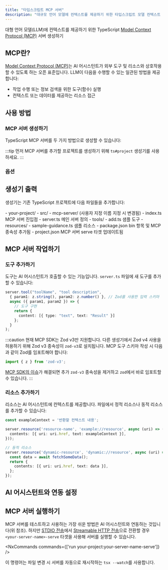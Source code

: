 ```yaml
---
title: "타입스크립트 MCP 서버"
description: "대규모 언어 모델에 컨텍스트를 제공하기 위한 타입스크립트 모델 컨텍스트 프로토콜(MCP) 서버 생성"
---
```





대형 언어 모델(LLM)에 컨텍스트를 제공하기 위한 TypeScript [Model Context Protocol (MCP)](https://modelcontextprotocol.io/) 서버 생성하기

## MCP란?

[Model Context Protocol (MCP)](https://modelcontextprotocol.io/)는 AI 어시스턴트가 외부 도구 및 리소스와 상호작용할 수 있도록 하는 오픈 표준입니다. LLM이 다음을 수행할 수 있는 일관된 방법을 제공합니다:

- 작업 수행 또는 정보 검색을 위한 도구(함수) 실행
- 컨텍스트 또는 데이터를 제공하는 리소스 접근

## 사용 방법

### MCP 서버 생성하기

TypeScript MCP 서버를 두 가지 방법으로 생성할 수 있습니다:

<RunGenerator generator="ts#mcp-server" />

:::tip
먼저 MCP 서버를 추가할 프로젝트를 생성하기 위해 <Link path="/guides/typescript-project">`ts#project`</Link> 생성기를 사용하세요.
:::

### 옵션

<GeneratorParameters generator="ts#mcp-server" />

## 생성기 출력

생성기는 기존 TypeScript 프로젝트에 다음 파일들을 추가합니다:

<FileTree>
  - your-project/
    - src/
      - mcp-server/ (사용자 지정 이름 지정 시 변경됨)
        - index.ts MCP 서버 진입점
        - server.ts 메인 서버 정의
        - tools/
          - add.ts 샘플 도구
        - resources/
          - sample-guidance.ts 샘플 리소스
    - package.json bin 항목 및 MCP 종속성 추가됨
    - project.json MCP 서버 serve 타겟 업데이트됨
</FileTree>

## MCP 서버 작업하기

### 도구 추가하기

도구는 AI 어시스턴트가 호출할 수 있는 기능입니다. `server.ts` 파일에 새 도구를 추가할 수 있습니다:

```typescript
server.tool("toolName", "tool description",
  { param1: z.string(), param2: z.number() }, // Zod를 사용한 입력 스키마
  async ({ param1, param2 }) => {
    // 도구 구현
    return {
      content: [{ type: "text", text: "Result" }]
    };
  }
);
```

:::caution
현재 MCP SDK는 Zod v3만 지원합니다. 다른 생성기에서 Zod v4 사용을 허용하기 위해 Zod v3 종속성이 `zod-v3`로 설치됩니다. MCP 도구 스키마 작성 시 다음과 같이 Zod를 임포트해야 합니다:

```ts
import { z } from 'zod-v3';
```

[MCP SDK의 이슈](https://github.com/modelcontextprotocol/typescript-sdk/issues/164)가 해결되면 추가 `zod-v3` 종속성을 제거하고 `zod`에서 바로 임포트할 수 있습니다.
:::

### 리소스 추가하기

리소스는 AI 어시스턴트에 컨텍스트를 제공합니다. 파일에서 정적 리소스나 동적 리소스를 추가할 수 있습니다:

```typescript
const exampleContext = '반환할 컨텍스트 내용';

server.resource('resource-name', 'example://resource', async (uri) => ({
  contents: [{ uri: uri.href, text: exampleContext }],
}));

// 동적 리소스
server.resource('dynamic-resource', 'dynamic://resource', async (uri) => {
  const data = await fetchSomeData();
  return {
    contents: [{ uri: uri.href, text: data }],
  };
});
```

## AI 어시스턴트와 연동 설정

<Snippet name="mcp/configuration" parentHeading="Configuring with AI Assistants" />

## MCP 서버 실행하기

MCP 서버를 테스트하고 사용하는 가장 쉬운 방법은 AI 어시스턴트와 연동하는 것입니다(위 참조). 하지만 [STDIO 전송](https://modelcontextprotocol.io/docs/concepts/transports#standard-input%2Foutput-stdio)에서 [Streamable HTTP 전송](https://modelcontextprotocol.io/docs/concepts/transports#streamable-http)으로 전환할 경우 `<your-server-name>-serve` 타겟을 사용해 서버를 실행할 수 있습니다.

<NxCommands commands={['run your-project:your-server-name-serve']} />

이 명령어는 파일 변경 시 서버를 자동으로 재시작하는 `tsx --watch`를 사용합니다.